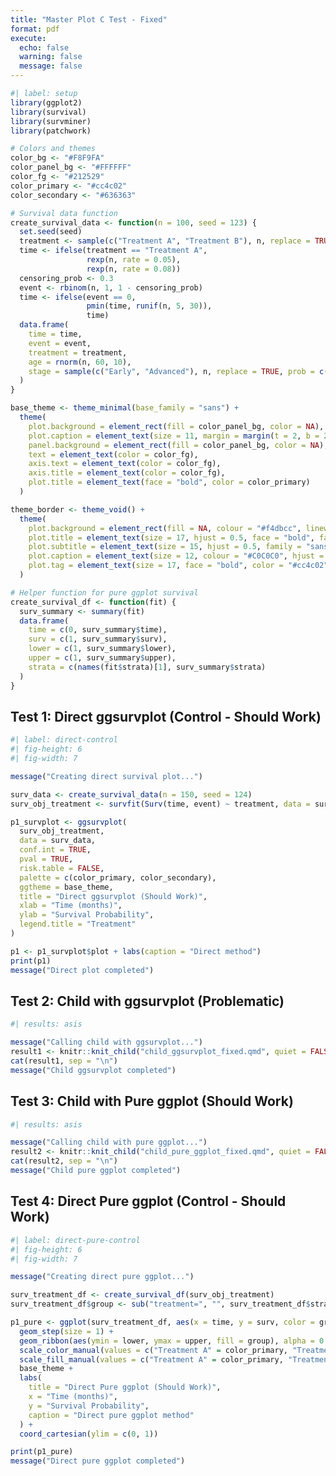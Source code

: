 ```yaml
---
title: "Master Plot C Test - Fixed"
format: pdf
execute:
  echo: false
  warning: false
  message: false
---
```


```r
#| label: setup
library(ggplot2)
library(survival)
library(survminer)
library(patchwork)

# Colors and themes
color_bg <- "#F8F9FA"
color_panel_bg <- "#FFFFFF"
color_fg <- "#212529"
color_primary <- "#cc4c02"
color_secondary <- "#636363"

# Survival data function
create_survival_data <- function(n = 100, seed = 123) {
  set.seed(seed)
  treatment <- sample(c("Treatment A", "Treatment B"), n, replace = TRUE)
  time <- ifelse(treatment == "Treatment A", 
                 rexp(n, rate = 0.05), 
                 rexp(n, rate = 0.08))
  censoring_prob <- 0.3
  event <- rbinom(n, 1, 1 - censoring_prob)
  time <- ifelse(event == 0, 
                 pmin(time, runif(n, 5, 30)), 
                 time)
  data.frame(
    time = time,
    event = event,
    treatment = treatment,
    age = rnorm(n, 60, 10),
    stage = sample(c("Early", "Advanced"), n, replace = TRUE, prob = c(0.6, 0.4))
  )
}

base_theme <- theme_minimal(base_family = "sans") +
  theme(
    plot.background = element_rect(fill = color_panel_bg, color = NA),
    plot.caption = element_text(size = 11, margin = margin(t = 2, b = 2, unit = "pt")),
    panel.background = element_rect(fill = color_panel_bg, color = NA),
    text = element_text(color = color_fg),
    axis.text = element_text(color = color_fg),
    axis.title = element_text(color = color_fg),
    plot.title = element_text(face = "bold", color = color_primary)
  )

theme_border <- theme_void() + 
  theme(
    plot.background = element_rect(fill = NA, colour = "#f4dbcc", linewidth = 1),
    plot.title = element_text(size = 17, hjust = 0.5, face = "bold", family = "sans"),
    plot.subtitle = element_text(size = 15, hjust = 0.5, family = "sans"),
    plot.caption = element_text(size = 12, colour = "#C0C0C0", hjust = 0.9),
    plot.tag = element_text(size = 17, face = "bold", color = "#cc4c02")
  )

# Helper function for pure ggplot survival
create_survival_df <- function(fit) {
  surv_summary <- summary(fit)
  data.frame(
    time = c(0, surv_summary$time),
    surv = c(1, surv_summary$surv),
    lower = c(1, surv_summary$lower),
    upper = c(1, surv_summary$upper),
    strata = c(names(fit$strata)[1], surv_summary$strata)
  )
}
```

## Test 1: Direct ggsurvplot (Control - Should Work)

```r
#| label: direct-control
#| fig-height: 6
#| fig-width: 7

message("Creating direct survival plot...")

surv_data <- create_survival_data(n = 150, seed = 124)
surv_obj_treatment <- survfit(Surv(time, event) ~ treatment, data = surv_data)

p1_survplot <- ggsurvplot(
  surv_obj_treatment,
  data = surv_data,
  conf.int = TRUE,
  pval = TRUE,
  risk.table = FALSE,
  palette = c(color_primary, color_secondary),
  ggtheme = base_theme,
  title = "Direct ggsurvplot (Should Work)",
  xlab = "Time (months)",
  ylab = "Survival Probability",
  legend.title = "Treatment"
)

p1 <- p1_survplot$plot + labs(caption = "Direct method")
print(p1)
message("Direct plot completed")
```

## Test 2: Child with ggsurvplot (Problematic)

```r
#| results: asis

message("Calling child with ggsurvplot...")
result1 <- knitr::knit_child("child_ggsurvplot_fixed.qmd", quiet = FALSE)
cat(result1, sep = "\n")
message("Child ggsurvplot completed")
```

## Test 3: Child with Pure ggplot (Should Work)

```r
#| results: asis

message("Calling child with pure ggplot...")
result2 <- knitr::knit_child("child_pure_ggplot_fixed.qmd", quiet = FALSE)
cat(result2, sep = "\n")
message("Child pure ggplot completed")
```

## Test 4: Direct Pure ggplot (Control - Should Work)

```r
#| label: direct-pure-control
#| fig-height: 6
#| fig-width: 7

message("Creating direct pure ggplot...")

surv_treatment_df <- create_survival_df(surv_obj_treatment)
surv_treatment_df$group <- sub("treatment=", "", surv_treatment_df$strata)

p1_pure <- ggplot(surv_treatment_df, aes(x = time, y = surv, color = group)) +
  geom_step(size = 1) +
  geom_ribbon(aes(ymin = lower, ymax = upper, fill = group), alpha = 0.2, color = NA) +
  scale_color_manual(values = c("Treatment A" = color_primary, "Treatment B" = color_secondary)) +
  scale_fill_manual(values = c("Treatment A" = color_primary, "Treatment B" = color_secondary)) +
  base_theme +
  labs(
    title = "Direct Pure ggplot (Should Work)",
    x = "Time (months)",
    y = "Survival Probability",
    caption = "Direct pure ggplot method"
  ) +
  coord_cartesian(ylim = c(0, 1))

print(p1_pure)
message("Direct pure ggplot completed")
```